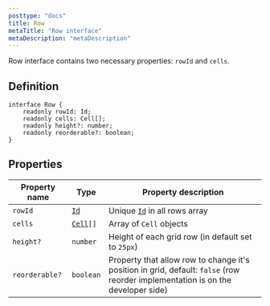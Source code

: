 ```yaml
---
posttype: "docs"
title: Row
metaTitle: "Row interface"
metaDescription: "metaDescription"
---
```


Row interface contains two necessary properties: `rowId` and `cells`.

## Definition

```tsx
interface Row {
    readonly rowId: Id;
    readonly cells: Cell[];
    readonly height?: number;
    readonly reorderable?: boolean;
}
```

## Properties

| Property name     | Type                      | Property description  | 
| ------------      | -------------             | -------------         |
| `rowId`           | [`Id`](link)              | Unique [`Id`](link) in all rows array | 
| `cells`           | [`Cell`](link)`[]`        | Array of `Cell` objects | 
| `height?`         | `number`                  | Height of each grid row (in default set to `25px`)  | 
| `reorderable?`    | `boolean`                 | Property that allow row to change it's position in grid, default: `false` (row reorder implementation is on the developer side) |  
